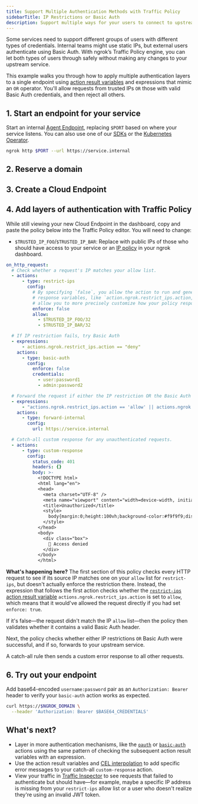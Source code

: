 ```yaml
---
title: Support Multiple Authentication Methods with Traffic Policy
sidebarTitle: IP Restrictions or Basic Auth
description: Support multiple ways for your users to connect to upstream services with a flexible OR operator pattern.
---
```



Some services need to support different groups of users with different types of credentials.
Internal teams might use static IPs, but external users authenticate using Basic Auth.
With ngrok’s Traffic Policy engine, you can let both types of users through safely without making any changes to your upstream service.

This example walks you through how to apply multiple authentication layers to a single endpoint using [action result variables](/traffic-policy/variables/action/) and expressions that mimic an `OR` operator.
You'll allow requests from trusted IPs `OR` those with valid Basic Auth credentials, and then reject all others.

## 1. Start an endpoint for your service

Start an internal [Agent Endpoint](/universal-gateway/agent-endpoints/), replacing `$PORT` based on where your service listens.
You can also use one of our [SDKs](/agent-sdks) or the [Kubernetes Operator](/k8s).

```bash
ngrok http $PORT --url https://service.internal
```

## 2. Reserve a domain

<ReserveDomain />

## 3. Create a Cloud Endpoint

<CloudEndpoint />

## 4. Add layers of authentication with Traffic Policy

While still viewing your new Cloud Endpoint in the dashboard, copy and paste the policy below into the Traffic Policy editor.
You will need to change:

- `$TRUSTED_IP_FOO`/`$TRUSTED_IP_BAR`: Replace with public IPs of those who should have access to your service or an [IP policy](https://dashboard.ngrok.com/ip-restrictions) in your ngrok dashboard.

```yaml
on_http_request:
  # Check whether a request's IP matches your allow list.
  - actions:
      - type: restrict-ips
        config:
          # By specifying `false`, you allow the action to run and generate
          # response variables, like `action.ngrok.restrict_ips.action, which
          # allow you to more precisely customize how your policy responds.
          enforce: false
          allow:
            - $TRUSTED_IP_FOO/32
            - $TRUSTED_IP_BAR/32

  # If IP restriction fails, try Basic Auth
  - expressions:
      - actions.ngrok.restrict_ips.action == "deny"
    actions:
      - type: basic-auth
        config:
          enforce: false
          credentials:
            - user:password1
            - admin:password2

  # Forward the request if either the IP restriction OR the Basic Auth actions were successful.
  - expressions:
      - "actions.ngrok.restrict_ips.action == 'allow' || actions.ngrok.basic_auth.credentials.authorized == true"
    actions:
      - type: forward-internal
        config:
          url: https://service.internal

  # Catch-all custom response for any unauthenticated requests.
  - actions:
      - type: custom-response
        config:
          status_code: 401
          headers: {}
          body: >-
            <!DOCTYPE html>
            <html lang="en">
            <head>
              <meta charset="UTF-8" />
              <meta name="viewport" content="width=device-width, initial-scale=1.0"/>
              <title>Unauthorized</title>
              <style>
                body{margin:0;height:100vh;background-color:#f9f9f9;display:flex;align-items:center;justify-content:center;font-family:system-ui,sans-serif}.box{padding:2rem 3rem;border:2px solid #d9534f;border-radius:12px;background-color:#fff3f3;color:#d9534f;font-size:1.5rem;text-align:center;box-shadow:0 4px 12px rgba(0,0,0,.1)}
              </style>
            </head>
            <body>
              <div class="box">
                🚫 Access denied
              </div>
            </body>
            </html>
```

**What's happening here?**
The first section of this policy checks every HTTP request to see if its source IP matches one on your `allow` list for `restrict-ips`, but doesn't actually enforce the restriction there.
Instead, the expression that follows the first action checks whether the [`restrict-ips` action result variable](/traffic-policy/actions/restrict-ips/#action-result-variables) `actions.ngrok.restrict_ips.action` is set to `allow`, which means that it would've allowed the request directly if you had set `enforce: true`.

If it's false—the request didn't match the IP `allow` list—then the policy then validates whether it contains a valid Basic Auth header.

Next, the policy checks whether either IP restrictions `OR` Basic Auth were successful, and if so, forwards to your upstream service.

A catch-all rule then sends a custom error response to all other requests.

## 6. Try out your endpoint

<TryOut />

Add base64-encoded `username:password` pair as an `Authorization: Bearer` header to verify your `basic-auth` action works as expected.

```bash
curl https://$NGROK_DOMAIN \
  --header 'Authorization: Bearer $BASE64_CREDENTIALS'
```

## What's next?

- Layer in more authentication mechanisms, like the [`oauth`](/traffic-policy/actions/oauth) or [`basic-auth`](/traffic-policy/actions/basic-auth) actions using the same pattern of checking the subsequent action result variables with an expression.
- Use the action result variables and [CEL interpolation](/traffic-policy/concepts/cel-interpolation) to add specific error messages to your catch-all `custom-response` action.
- View your traffic in [Traffic Inspector](https://dashboard.ngrok.com/traffic-inspector) to see requests that failed to authenticate but should have—for example, maybe a specific IP address is missing from your `restrict-ips` allow list or a user who doesn't realize they're using an invalid JWT token.
